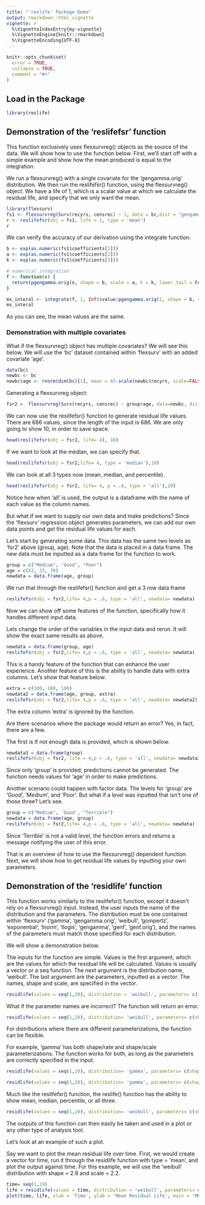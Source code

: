 ```yaml
---
title: "'reslife' Package Demo"
output: rmarkdown::html_vignette
vignette: >
  %\VignetteIndexEntry{my-vignette}
  %\VignetteEngine{knitr::rmarkdown}
  %\VignetteEncoding{UTF-8}
---
```


```r
knitr::opts_chunk$set(
  error = TRUE,
  collapse = TRUE,
  comment = "#>"
)
```
## Load in the Package
```r
library(reslife)
```
## Demonstration of the 'reslifefsr' function
This function exclusively uses flexsurvreg() objects as the source of the data. We will show 
how to use the function below. First, we'll start off with a simple example and show how the mean 
produced is equal to the integration. 


We run a flexsurvreg() with a single covariate for the 'gengamma.orig'
distribution. We then run the reslifefsr() function, using the flexsurvreg() object. 
We have a life of 1, which is a scalar value at which we calculate the residual life,
and specify that we only want the mean.
```r
library(flexsurv)
fs1 <- flexsurvreg(Surv(recyrs, censrec) ~ 1, data = bc,dist = "gengamma.orig")
r <- reslifefsr(obj = fs1, life = 1, type = 'mean')
r
```
 

We can verify the accuracy of our derivation using the integrate function. 
```r

b <- exp(as.numeric(fs1$coefficients[1]))
a <- exp(as.numeric(fs1$coefficients[2]))
k <- exp(as.numeric(fs1$coefficients[3]))

# numerical integration
f <- function(x) {
  return(pgengamma.orig(x, shape = b, scale = a, k = k, lower.tail = FALSE))
}

mx_interal <- integrate(f, 1, Inf)$value/pgengamma.orig(1, shape = b, scale = a, k = k, lower.tail = FALSE)
mx_interal
```

As you can see, the mean values are the same. 

### Demonstration with multiple covariates

What if the flexsurvreg() object has multiple covariates? We will see this below. 
We will use the 'bc' dataset contained within 'flexsurv' with an added covariate
'age'. 
```r
data(bc)
newbc <- bc
newbc$age <- rnorm(dim(bc)[1], mean = 65-scale(newbc$recyrs, scale=FALSE),sd = 5)
```

Generating a flexsurvreg object:
```r
fsr2 =  flexsurvreg(Surv(recyrs, censrec) ~ group+age, data=newbc, dist = 'weibull')
```

We can now use the reslifefsr() function to generate residual life values. There are 686 values,
since the length of the input is 686. We are only going to show 10, in order to save space. 

```r
head(reslifefsr(obj = fsr2, life= 4), 10)
```
If we want to look at the median, we can specify that.

```r
head(reslifefsr(obj = fsr2,life= 4, type = 'median'),10)
```
We can look at all 3 types now (mean, median, and percentile).

```r
head(reslifefsr(obj = fsr2, life= 4, p = .8, type = 'all'),10)
```
Notice how when 'all' is used, the output is a dataframe with the name of each value 
as the column names. 

But what if we want to supply our own data and make predictions? Since the 'flexsurv' regression
object generates parameters, we can add our own data points and get the residual life values for each. 

Let's start by generating some data. This data has the same two levels as 'fsr2' above (group, age).
Note that the data is placed in a data frame. The new data must be inputted as a data frame
for the function to work. 
```r
group = c("Medium", 'Good', "Poor")
age = c(43, 35, 39)
newdata = data.frame(age, group)
```

We run that through the reslifefsr() function and get a 3 row data frame

```r
reslifefsr(obj = fsr2,life= 4,p = .6, type = 'all', newdata= newdata)
```

Now we can show off some features of the function, specifically how it handles 
different input data. 

Lets change the order of the variables in the input data and rerun. It will show the exact same 
results as above. 
```r
newdata = data.frame(group, age)
reslifefsr(obj = fsr2,life= 4,p = .6, type = 'all', newdata= newdata)
```

This is a handy feature of the function that can enhance the user experience. Another feature of this is the 
ability to handle data with extra columns. Let's show that feature below. 

```r
extra = c(100, 100, 100)
newdata2 = data.frame(age, group, extra)
reslifefsr(obj = fsr2,life= 4,p = .6, type = 'all', newdata= newdata2)
```

The extra column 'extra' is ignored by the function. 

Are there scenarios where the package would return an error? Yes, in fact, there are a few. 

The first is if not enough data is provided, which is shown below. 
```r
newdata3 = data.frame(group)
reslifefsr(obj = fsr2, life = 4,p = .6, type = 'all', newdata= newdata3)
```

Since only 'group' is provided, predictions cannot be generated. The function needs values for 
'age' in order to make predictions. 

Another scenario could happen with factor data. The levels for 'group' are 'Good', 'Medium',
and 'Poor'. But what if a level was inputted that isn't one of those three? Let's see.

```r
group = c("Medium", 'Good', "Terrible")
newdata = data.frame(age, group)
reslifefsr(obj = fsr2,life= 4,p = .6, type = 'all', newdata= newdata)
```

Since 'Terrible' is not a valid level, the function errors and returns a message notifying the user of
this error. 

That is an overview of how to use the flexsurvreg() dependent function. Next, we will show how to get 
residual life values by inputting your own parameters. 

## Demonstration of the 'residlife' function

This function works similarly to the reslifefsr() function, except it doesn't rely on a flexsurvreg() input. 
Instead, the user inputs the name of the distribution and the parameters. The distribution must be one contained 
within 'flexsurv' ('gamma', 'gengamma.orig', 'weibull', 'gompertz', 'exponential', 'lnorm', 'llogis', 'gengamma', 'genf', 'genf.orig'), and the names of the parameters must match those specified for each distribution. 

We will show a demonstration below. 

The inputs for the function are simple. Values is the first argument, which are the values for which the residual life will be calculated. Values is usually a vector or a seq function. The next argument is the distribution name, 'weibull'. The last argument are the parameters, 
inputted as a vector. The names, shape and scale, are specified in the vector. 
```r
residlife(values = seq(1,20), distribution = 'weibull', parameters= c(shape= .9, scale = 2.2))
```

What if the parameter names are incorrect? The function will return an error. 

```r
residlife(values = seq(1,20), distribution= 'weibull', parameters= c(shape= .9, not_scale = 2.2))
```

For distributions where there are different parameterizations, the function can be flexible.

For example, 'gamma' has both shape/rate and shape/scale parameterizations. The function works for 
both, as long as the parameters are correctly specified in the input. 

```r
residlife(values = seq(1,20), distribution= 'gamma', parameters= c(shape= .9, scale = 2.2))
```

```r
residlife(values = seq(1,20), distribution= 'gamma', parameters= c(shape= .9, rate = 1/2.2))
```

Much like the reslifefsr() function, the reslife() function has the ability to show mean, median,
percentile, or all three. 

```r
residlife(values = seq(1,20), distribution= 'weibull', parameters= c(shape= .9, scale = 2.2), p = .7, type = 'all')
```

The outputs of this function can then easily be taken and used in a plot or any other type of
analysis tool. 

Let's look at an example of such a plot. 

Say we want to plot the mean residual life over time. First, we would create a vector for time, 
run it through the residlife function with type = 'mean', and plot the output against time. For this example, we will use the 'weibull' distribution with shape = 2.9 and scale = 2.2. 

```r
time= seq(1,20)
life = residlife(values = time, distribution = 'weibull', parameters= c(shape= 2.9, scale = 2.2))
plot(time, life, xlab = 'Time', ylab = 'Mean Residual Life', main = 'MRL over Time')
```

